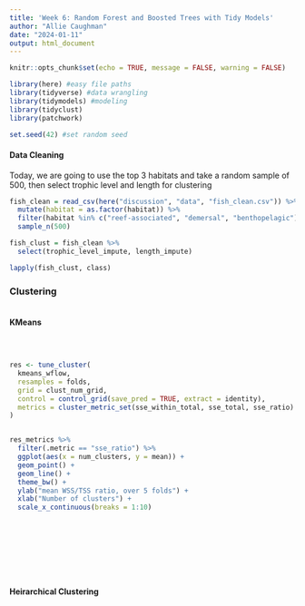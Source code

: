 ```yaml
---
title: 'Week 6: Random Forest and Boosted Trees with Tidy Models'
author: "Allie Caughman"
date: "2024-01-11"
output: html_document
---
```


```r
knitr::opts_chunk$set(echo = TRUE, message = FALSE, warning = FALSE)

library(here) #easy file paths
library(tidyverse) #data wrangling
library(tidymodels) #modeling
library(tidyclust)
library(patchwork)

set.seed(42) #set random seed
```

#### Data Cleaning

Today, we are going to use the top 3 habitats and take a random sample of 500, then select trophic level and length for clustering

```r

fish_clean = read_csv(here("discussion", "data", "fish_clean.csv")) %>% 
  mutate(habitat = as.factor(habitat)) %>% 
  filter(habitat %in% c("reef-associated", "demersal", "benthopelagic")) %>% 
  sample_n(500)

fish_clust = fish_clean %>% 
  select(trophic_level_impute, length_impute) 

lapply(fish_clust, class)

```

### Clustering

```r

```

#### KMeans

```r

```

```r

```

```r

```

```r
res <- tune_cluster(
  kmeans_wflow,
  resamples = folds,
  grid = clust_num_grid,
  control = control_grid(save_pred = TRUE, extract = identity),
  metrics = cluster_metric_set(sse_within_total, sse_total, sse_ratio)
)
```

```r

```

```r
res_metrics %>%
  filter(.metric == "sse_ratio") %>%
  ggplot(aes(x = num_clusters, y = mean)) +
  geom_point() +
  geom_line() +
  theme_bw() +
  ylab("mean WSS/TSS ratio, over 5 folds") +
  xlab("Number of clusters") +
  scale_x_continuous(breaks = 1:10)
```

```r

```

```r

```

```r

```

```r

```

```r

```

```r

```

```r

```

```r

```

#### Heirarchical Clustering

```r

```

```r

```

```r

```

